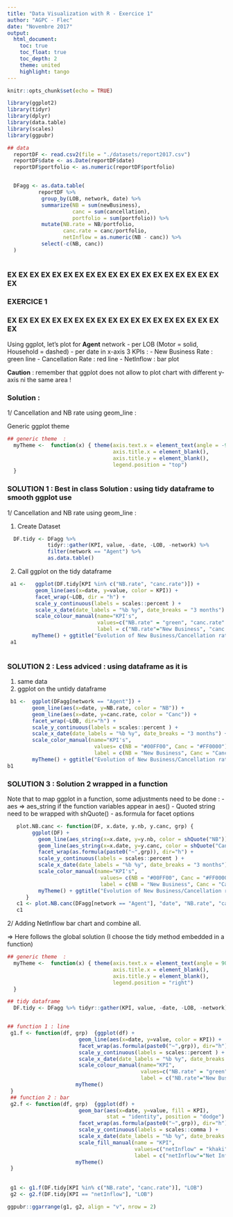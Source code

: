 ```yaml
---
title: "Data Visualization with R - Exercice 1"
author: "AGPC - Flec"
date: "Novembre 2017"
output: 
  html_document:
    toc: true
    toc_float: true
    toc_depth: 2
    theme: united
    highlight: tango
---
```


```r
knitr::opts_chunk$set(echo = TRUE)
```

```r
library(ggplot2)
library(tidyr)
library(dplyr)
library(data.table)
library(scales)
library(ggpubr)
```


```r

## data
  reportDF <- read.csv2(file = "./datasets/report2017.csv")
  reportDF$date <- as.Date(reportDF$date)
  reportDF$portfolio <- as.numeric(reportDF$portfolio)


  DFagg <- as.data.table(
          reportDF %>%
           group_by(LOB, network, date) %>%
           summarize(NB = sum(newBusiness),
                     canc = sum(cancellation),
                     portfolio = sum(portfolio)) %>%
           mutate(NB.rate = NB/portfolio,
                  canc.rate = canc/portfolio,
                  netInflow = as.numeric(NB - canc)) %>%
           select(-c(NB, canc))
  )
 
```

### EX EX EX EX EX EX EX EX EX EX EX EX EX EX EX EX EX EX EX EX  
### EXERCICE 1  
### EX EX EX EX EX EX EX EX EX EX EX EX EX EX EX EX EX EX EX EX  

Using ggplot, let's plot for **Agent** network
- per LOB (Motor = solid, Household = dashed)
- per date in x-axis
3 KPIs : 
- New Business Rate : green line
- Cancellation Rate : red line
- NetInflow : bar plot

**Caution** : remember that ggplot does not allow to plot chart with different y-axis ni the same area !


### Solution : 

1/ Cancellation and NB rate using geom_line : 

Generic ggplot theme

```r
## generic theme  :
  myTheme <-  function(x) { theme(axis.text.x = element_text(angle = -90),                  
                                  axis.title.x = element_blank(),
                                  axis.title.y = element_blank(),
                                  legend.position = "top")
  }
```

### SOLUTION 1 : Best in class Solution : using tidy dataframe to smooth ggplot use


1/ Cancellation and NB rate using geom_line : 

1. Create Dataset
```r
  DF.tidy <- DFagg %>% 
             tidyr::gather(KPI, value, -date, -LOB, -network) %>% 
             filter(network == "Agent") %>% 
             as.data.table()

```


2. Call ggplot on the tidy dataframe
```r

 a1 <-   ggplot(DF.tidy[KPI %in% c("NB.rate", "canc.rate")]) +                        # data
         geom_line(aes(x=date, y=value, color = KPI)) +                               # geoms
         facet_wrap(~LOB, dir = "h") +                                                # facet for LOB
         scale_y_continuous(labels = scales::percent ) +                              # Scale Y
         scale_x_date(date_labels = "%b %y", date_breaks = "3 months") +              # Scale X
         scale_colour_manual(name="KPI's", 
                             values=c("NB.rate" = "green", "canc.rate" = "red"),
                             label = c("NB.rate"="New Business", "canc.rate"="Cancellation")) +
        myTheme() + ggtitle("Evolution of New Business/Cancellation rate per Line of Business")   # Theme
 a1
 
```
 
 
### SOLUTION 2 : Less adviced : using dataframe as it is

1. same data
2. ggplot on the untidy dataframe
```r
 b1 <-  ggplot(DFagg[network == "Agent"]) +                                           # data
        geom_line(aes(x=date, y=NB.rate, color = "NB")) +                             # geom NB
        geom_line(aes(x=date, y=canc.rate, color = "Canc")) +                         # geom Cancellation
        facet_wrap(~LOB, dir="h") +                                                   # facet for LOB
        scale_y_continuous(labels = scales::percent ) +                               # Scale Y
        scale_x_date(date_labels = "%b %y", date_breaks = "3 months") +               # Scale X
        scale_color_manual(name="KPI's", 
                            values= c(NB = "#00FF00", Canc = "#FF0000"),
                            label = c(NB = "New Business", Canc = "Cancellation")) +
        myTheme() + ggtitle("Evolution of New Business/Cancellation rate per Line of Business")   # Theme
b1    

```


### SOLUTION 3 : Solution 2 wrapped in a function 

Note that to map ggplot in a function, some adjustments need to be done : 
- aes => aes_string if the function variables appear in aes()
- Quoted string need to be wrapped with shQuote()
- as.formula for facet options

```r

   plot.NB.canc <- function(DF, x.date, y.nb, y.canc, grp) {
        ggplot(DF) + 
          geom_line(aes_string(x=x.date, y=y.nb, color = shQuote("NB"))) +
          geom_line(aes_string(x=x.date, y=y.canc, color = shQuote("Canc"))) +
          facet_wrap(as.formula(paste0("~",grp)), dir="h") +
          scale_y_continuous(labels = scales::percent ) +
          scale_x_date(date_labels = "%b %y", date_breaks = "3 months") +
          scale_color_manual(name="KPI's", 
                              values= c(NB = "#00FF00", Canc = "#FF0000"),
                              label = c(NB = "New Business", Canc = "Cancellation")) +
          myTheme() + ggtitle("Evolution of New Business/Cancellation rate per Line of Business")   
      }    
   c1 <- plot.NB.canc(DFagg[network == "Agent"], "date", "NB.rate", "canc.rate", "LOB")
   c1
```


2/ Adding NetInflow bar chart and combine all.

=> Here follows the global solution (I choose the tidy method embedded in a function)


```r
## generic theme  :
  myTheme <-  function(x) { theme(axis.text.x = element_text(angle = 90),                  
                                  axis.title.x = element_blank(),
                                  axis.title.y = element_blank(),
                                  legend.position = "right")
  }

## tidy dataframe
  DF.tidy <- DFagg %>% tidyr::gather(KPI, value, -date, -LOB, -network) %>% filter(network == "Agent") %>% as.data.table()


## function 1 : line 
 g1.f <- function(df, grp)  {ggplot(df) +                                                           # data
                       geom_line(aes(x=date, y=value, color = KPI)) +                               # geoms
                       facet_wrap(as.formula(paste0("~",grp)), dir="h") +                           # facet for LOB
                       scale_y_continuous(labels = scales::percent ) +                              # Scale Y
                       scale_x_date(date_labels = "%b %y", date_breaks = "3 months") +              # Scale X
                       scale_colour_manual(name="KPI",                                              # Scale Color
                                           values=c("NB.rate" = "green", "canc.rate" = "red"),
                                           label = c("NB.rate"="New Business", "canc.rate"="Cancellation")) +
                      myTheme()                                                                     # Theme
 }
 ## function 2 : bar  
 g2.f <- function(df, grp)  {ggplot(df) +                                                           # data
                       geom_bar(aes(x=date, y=value, fill = KPI),                                   # geoms
                                stat = "identity", position = "dodge") +                            # 
                       facet_wrap(as.formula(paste0("~",grp)), dir="h") +                           # facet for LOB
                       scale_y_continuous(labels = scales::comma ) +                                # Scale Y
                       scale_x_date(date_labels = "%b %y", date_breaks = "3 months") +              # Scale X
                       scale_fill_manual(name = "KPI",
                                         values=c("netInflow" = "khaki"),                           # Scale Fill
                                         label = c("netInflow"="Net Inflow")) +
                      myTheme()                                                                     # Theme
 }
 
 
 g1 <- g1.f(DF.tidy[KPI %in% c("NB.rate", "canc.rate")], "LOB")
 g2 <- g2.f(DF.tidy[KPI == "netInflow"], "LOB") 

ggpubr::ggarrange(g1, g2, align = "v", nrow = 2)


```

